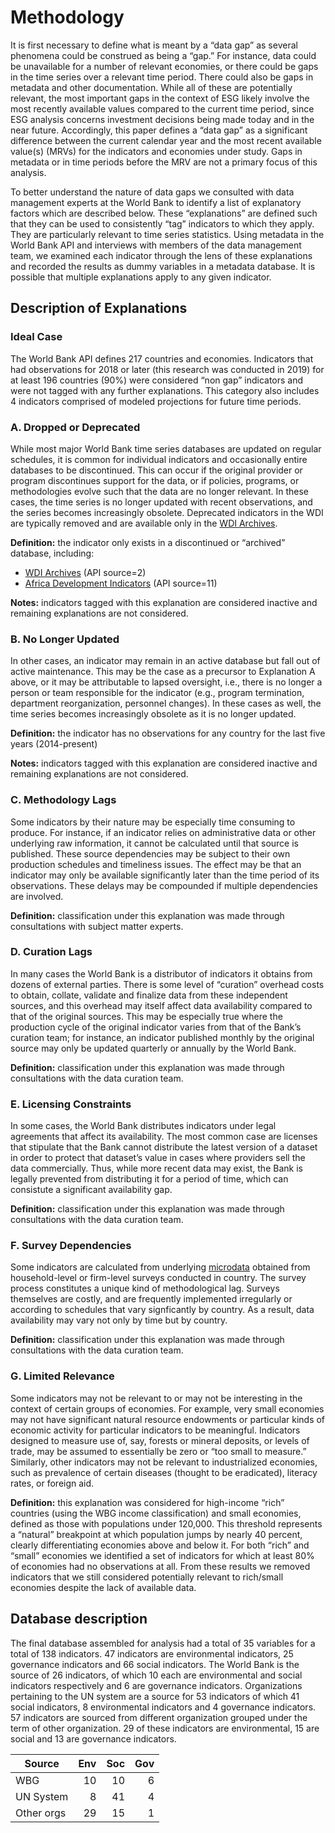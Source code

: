 # Methodology

It is first necessary to define what is meant by a "data gap" as several phenomena could be construed
as being a "gap." For instance, data could be unavailable for a number of relevant economies, or there
could be gaps in the time series over a relevant time period. There could also be gaps in metadata and other
documentation. While all of these are potentially relevant, the most important gaps in the context of ESG
likely involve the most recently available values compared to the current time period, since ESG
analysis concerns investment decisions being made today and in the near future. Accordingly, this paper
defines a "data gap" as a significant difference between the current calendar year and the most recent available value(s)
(MRVs) for the indicators and economies under study. Gaps in metadata or in time periods before the MRV 
are not a primary focus of this analysis.

To better understand the nature of data gaps we consulted with data management experts at the World Bank to
identify a list of explanatory factors which are described below. These "explanations" are defined such that they can be used
to consistently "tag" indicators to which they apply. They are particularly relevant to time series statistics.
Using metadata in the World Bank API and interviews with members
of the data management team, we examined each indicator through the lens of these explanations and recorded the results
as dummy variables in a metadata database. It is possible that multiple explanations apply to any given indicator.

## Description of Explanations ##

### Ideal Case ###

The World Bank API defines 217 countries and economies. Indicators that had observations for 2018 or later (this research
was conducted in 2019) for at least 196 countries (90%) were considered "non gap" indicators and were not tagged with
any further explanations. This category also includes 4 indicators comprised of modeled projections for future time periods.

### A. Dropped or Deprecated ###

While most major World Bank time series databases are updated on regular schedules, it is common for individual indicators
and occasionally entire databases to be discontinued. This can occur if the original provider or program discontinues
support for the data, or if policies, programs, or methodologies evolve such that the data are no longer relevant.
In these cases, the time series is no longer updated with recent observations, and the series becomes increasingly obsolete.
Deprecated indicators in the WDI are typically removed and are available only in the [WDI Archives][wdi-archives].

**Definition:** the indicator only exists in a discontinued or "archived" database, including:

* [WDI Archives][wdi-archives] (API source=2)
* [Africa Development Indicators][adi] (API source=11)

**Notes:** indicators tagged with this explanation are considered inactive and remaining explanations are not considered.


### B. No Longer Updated ###

In other cases, an indicator may remain in an active database but fall out of active maintenance. This may be the case as a precursor
to Explanation A above, or it may be attributable to lapsed oversight, i.e., there is no longer a person or team responsible
for the indicator (e.g., program termination, department reorganization, personnel changes). In these cases as well, the time series
becomes increasingly obsolete as it is no longer updated.

**Definition:** the indicator has no observations for any country for the last five years (2014-present)

**Notes:** indicators tagged with this explanation are considered inactive and remaining explanations are not considered.

### C. Methodology Lags ###

Some indicators by their nature may be especially time consuming to produce. For instance, if an indicator relies on
administrative data or other underlying raw information, it cannot be calculated until that source is published. These
source dependencies may be subject to their own production schedules and timeliness issues. The effect may be that an indicator
may only be available significantly later than the time period of its observations.
These delays may be compounded if multiple dependencies are involved. 

**Definition:** classification under this explanation was made through consultations with subject matter experts.

### D. Curation Lags ###

In many cases the World Bank is a distributor of indicators it obtains from dozens of external parties.
There is some level of "curation" overhead costs to obtain, collate, validate and finalize data from these independent
sources, and this overhead may itself affect data availability compared to that of the original sources.
This may be especially true where the production cycle of the original indicator varies from that of the Bank's curation team;
for instance, an indicator published monthly by the original source may only be updated quarterly or annually by the World Bank.

**Definition:** classification under this explanation was made through consultations with the data curation team.

### E. Licensing Constraints ###

In some cases, the World Bank distributes indicators under legal agreements that affect its availability. The most common
case are licenses that stipulate that the Bank cannot distribute the latest version of a dataset in order to protect that
dataset's value in cases where providers sell the data commercially. Thus, while more recent data may exist, the Bank is
legally prevented from distributing it for a period of time, which can consistute a significant availability gap.

**Definition:** classification under this explanation was made through consultations with the data curation team.

### F. Survey Dependencies ###

Some indicators are calculated from underlying [microdata](https://stats.oecd.org/glossary/detail.asp?ID=1656) obtained from
household-level or firm-level surveys conducted in country. The survey process constitutes a unique kind of methodological lag.
Surveys themselves are costly, and are frequently implemented irregularly or according to schedules that vary signficantly by country.
As a result, data availability may vary not only by time but by country.

**Definition:** classification under this explanation was made through consultations with the data curation team.


### G. Limited Relevance ###

Some indicators may not be relevant to or may not be interesting in the context of certain groups of economies. For example,
very small economies may not have significant natural resource endowments or particular kinds of economic activity for particular
indicators to be meaningful. Indicators designed to measure use of, say, forests or mineral deposits, or levels of trade, may
be assumed to essentially be zero or "too small to measure." Similarly, other indicators may not be relevant to industrialized
economies, such as prevalence of certain diseases (thought to be eradicated), literacy rates, or foreign aid.

**Definition:** this explanation was considered for high-income "rich" countries (using the WBG income classification) and small economies,
defined as those with populations under 120,000. This threshold represents a "natural" breakpoint at which population jumps by nearly
40 percent, clearly differentiating economies above and below it. For both "rich" and "small" economies we identified a set of indicators
for which at least 80% of economies had no observations at all. From these results we removed indicators that we still considered
potentially relevant to rich/small economies despite the lack of available data.



## Database description

The final database assembled for analysis had a total of 35 variables for a total of 138 indicators. 47 indicators are environmental indicators, 25 governance indicators and 66 social indicators. The World Bank is the source of 26 indicators, of which 10 each are environmental and social indicators respectively and 6 are governance indicators. Organizations pertaining to the UN system are a source for 53 indicators of which 41 social indicators, 8 environmental indicators and 4 governance indicators. 57 indicators are sourced from different organization grouped under the term of other organization. 29 of these indicators are environmental, 15 are social  and 13 are governance indicators. 

  Source | Env  | Soc   | Gov
  ------ | ---: | ---:  | ---:
    WBG    | 10    | 10     | 6
  UN System | 8 | 41 | 4
  Other orgs | 29 | 15 | 1

[wdi-archives]: https://datacatalog.worldbank.org/dataset/wdi-database-archives
[adi]: https://datacatalog.worldbank.org/dataset/africa-development-indicators
